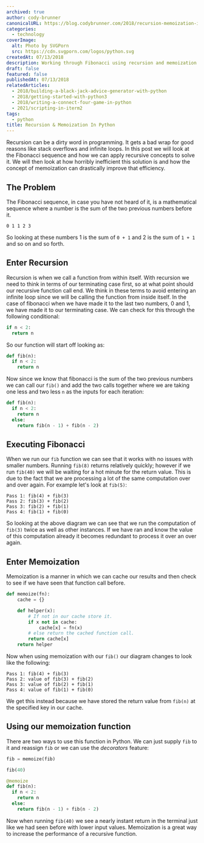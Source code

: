```yaml
---
archived: true
author: cody-brunner
canonicalURL: https://blog.codybrunner.com/2018/recursion-memoization-in-python
categories:
  - technology
coverImage:
  alt: Photo by SVGPorn
  src: https://cdn.svgporn.com/logos/python.svg
createdAt: 07/13/2018
description: Working through Fibonacci using recursion and memoization in Python.
draft: false
featured: false
publishedAt: 07/13/2018
relatedArticles:
  - 2018/building-a-black-jack-advice-generator-with-python
  - 2018/getting-started-with-python3
  - 2018/writing-a-connect-four-game-in-python
  - 2021/scripting-in-iterm2
tags:
  - python
title: Recursion & Memoization In Python
---
```



Recursion can be a dirty word in programming. It gets a bad wrap for good reasons like stack overflows and infinite loops. In this post we will look at the Fibonacci sequence and how we can apply recursive concepts to solve it. We will then look at how horribly inefficient this solution is and how the concept of memoization can drastically improve that efficiency.

## The Problem

The Fibonacci sequence, in case you have not heard of it, is a mathematical sequence where a number is the sum of the two previous numbers before it.

```shell
0 1 1 2 3
```

So looking at these numbers 1 is the sum of `0 + 1` and 2 is the sum of `1 + 1` and so on and so forth.

## Enter Recursion

Recursion is when we call a function from within itself. With recursion we need to think in terms of our terminating case first, so at what point should our recursive function call end. We think in these terms to avoid entering an infinite loop since we will be calling the function from inside itself. In the case of fibonacci when we have made it to the last two numbers, 0 and 1, we have made it to our terminating case. We can check for this through the following conditional:

```python showLineNumbers title="fibonacci.py"
if n < 2:
  return n
```

So our function will start off looking as:

```python showLineNumbers title="fibonacci.py"
def fib(n):
  if n < 2:
    return n
```

Now since we know that fibonacci is the sum of the two previous numbers we can call our `fib()` and add the two calls together where we are taking one less and two less `n` as the inputs for each iteration:

```python showLineNumbers title="fibonacci.py"
def fib(n):
  if n < 2:
    return n
  else:
    return fib(n - 1) + fib(n - 2)
```

## Executing Fibonacci

When we run our `fib` function we can see that it works with no issues with smaller numbers. Running `fib(8)` returns relatively quickly; however if we run `fib(40)` we will be waiting for a hot minute for the return value. This is due to the fact that we are processing a lot of the same computation over and over again. For example let's look at `fib(5)`:

```shell
Pass 1: fib(4) + fib(3)
Pass 2: fib(3) + fib(2)
Pass 3: fib(2) + fib(1)
Pass 4: fib(1) + fib(0)
```

So looking at the above diagram we can see that we run the computation of `fib(3)` twice as well as other instances. If we have ran and know the value of this computation already it becomes redundant to process it over an over again.

## Enter Memoization

Memoization is a manner in which we can cache our results and then check to see if we have seen that function call before.

```python showLineNumbers title="fibonacci.py"
def memoize(fn):
    cache = {}

    def helper(x):
        # If not in our cache store it.
        if x not in cache:
            cache[x] = fn(x)
        # else return the cached function call.
        return cache[x]
    return helper
```

Now when using memoization with our `fib()` our diagram changes to look like the following:

```shell
Pass 1: fib(4) + fib(3)
Pass 2: value of fib(3) + fib(2)
Pass 3: value of fib(2) + fib(1)
Pass 4: value of fib(1) + fib(0)
```

We get this instead because we have stored the return value from `fib(n)` at the specified key in our cache.

## Using our memoization function

There are two ways to use this function in Python. We can just supply `fib` to it and reassign `fib` or we can use the _decorators_ feature:

```python showLineNumbers title="fibonacci.py"
fib = memoize(fib)

fib(40)
```

```python showLineNumbers title="fibonacci.py"
@memoize
def fib(n):
  if n < 2:
    return n
  else:
    return fib(n - 1) + fib(n - 2)
```

Now when running `fib(40)` we see a nearly instant return in the terminal just like we had seen before with lower input values. Memoization is a great way to increase the performance of a recursive function.

<Signature />
